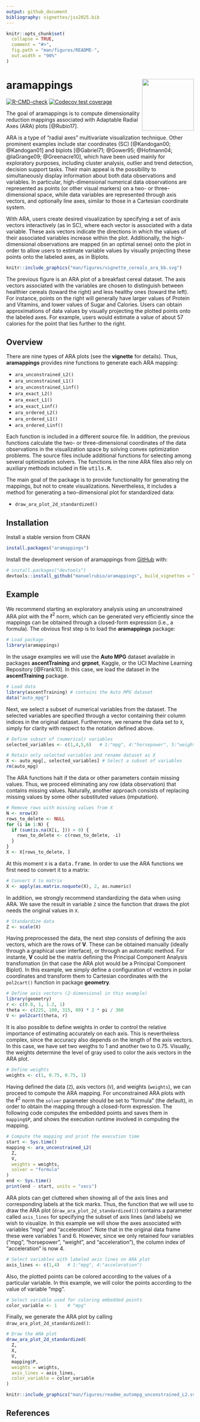```yaml
---
output: github_document
bibliography: vignettes/jss2025.bib 
---
```


<!-- README.md is generated from README.Rmd. Please edit that file -->

```r
knitr::opts_chunk$set(
  collapse = TRUE,
  comment = "#>",
  fig.path = "man/figures/README-",
  out.width = "90%"
)
```

# aramappings <img src="man/figures/logo.png" align="right" height="139" alt="" />

<!-- badges: start -->
[![R-CMD-check](https://github.com/manuelrubio/aramappings/actions/workflows/R-CMD-check.yaml/badge.svg)](https://github.com/manuelrubio/aramappings/actions/workflows/R-CMD-check.yaml)
[![Codecov test coverage](https://codecov.io/gh/manuelrubio/aramappings/graph/badge.svg)](https://app.codecov.io/gh/manuelrubio/aramappings)
<!-- badges: end -->

The goal of aramappings is to compute dimensionality reduction mappings associated with Adaptable Radial Axes (ARA) plots [@Rubio17]. 

ARA is a type of "radial axes" multivariate visualization technique. Other prominent examples include star coordinates (SC) [@Kandogan00; @Kandogan01] and biplots [@Gabriel71; @Gower95; @Hofmann04; @laGrange09; @Greenacre10], which have been used mainly for exploratory purposes, including cluster analysis, outlier and trend detection, decision support tasks. Their main appeal is the possibility to simultaneously display information about both data observations and variables. In particular, high-dimensional numerical data observations are represented as points (or other visual markers) on a two- or three-dimensional space, while data variables are represented through axis vectors, and optionally line axes, similar to those in a Cartesian coordinate system. 

With ARA, users create desired visualization by specifying a set of axis vectors interactively (as in SC), where each vector is associated with a data variable. These axis vectors indicate the directions in which the values of their associated variables increase within the plot. Additionally, the high-dimensional observations are mapped (in an optimal sense) onto the plot in order to allow users to estimate variable values by visually projecting these points onto the labeled axes, as in Biplots. 

```r
knitr::include_graphics("man/figures/vignette_cereals_ara_bb.svg")
```

The previous figure is an ARA plot of a breakfast cereal dataset. The axis vectors associated with the variables are chosen to distinguish between healthier cereals (toward the right) and less healthy ones (toward the left). For instance, points on the right will generally have larger values of Protein and Vitamins, and lower values of Sugar and Calories. Users can obtain approximations of data values by visually projecting the plotted points onto the labeled axes. For example, users would estimate a value of about 57 calories for the point that lies further to the right.


## Overview

<!-- main components of the package. For more complex packages, this will point to vignettes for more details. -->

There are nine types of ARA plots (see the **vignette** for details). Thus, **aramappings** provides nine functions to generate each ARA mapping:

-   `ara_unconstrained_L2()`
-   `ara_unconstrained_L1()`
-   `ara_unconstrained_Linf()`
-   `ara_exact_L2()`
-   `ara_exact_L1()`
-   `ara_exact_Linf()`
-   `ara_ordered_L2()`
-   `ara_ordered_L1()`
-   `ara_ordered_Linf()`

Each function is included in a different source file. In addition, the previous functions calculate the two- or three-dimensional coordinates of the data observations in the visualization space by solving convex optimization problems. The source files include additional functions for selecting among several optimization solvers. The functions in the nine ARA files also rely on auxiliary methods included in file <tt>utils.R</tt>.

The main goal of the package is to provide functionality for generating the mappings, but not to create visualizations. Nevertheless, it includes a method for generating a two-dimensional plot for standardized data:

-   `draw_ara_plot_2d_standardized()`




## Installation

Install a stable version from CRAN

```r
install.packages("aramappings")
```

Install the development version of aramappings from [GitHub](https://github.com/) with:

```r
# install.packages("devtools")
devtools::install_github("manuelrubio/aramappings", build_vignettes = TRUE)
```

<!--- ```{r install_dev}
# install.packages("pak")
pak::pak("manuelrubio/aramappings")
``` -->


## Example

We recommend starting an exploratory analysis using an unconstrained ARA plot with the $\ell^{2}$ norm, which can be generated very efficiently since the mappings can be obtained through a closed-form expression (i.e., a formula). The obvious first step is to load the **aramappings** package:

```r
# Load package
library(aramappings)
```

In the usage examples we will use the **Auto MPG** dataset available in packages **ascentTraining** and **grpnet**, Kaggle, or the UCI Machine Learning Repository [@Frank10]. In this case, we load the dataset in the **ascentTraining** package.

```r
# Load data
library(ascentTraining) # contains the Auto MPG dataset
data("auto_mpg")
```

Next, we select a subset of numerical variables from the dataset. The selected variables are specified through a vector containing their column indices in the original dataset. Furthermore, we rename the data set to `X`, simply for clarity with respect to the notation defined above.

```r
# Define subset of (numerical) variables
selected_variables <- c(1,4,5,6)   # 1:"mpg", 4:"horsepower", 5:"weight", 6:"acceleration")

# Retain only selected variables and rename dataset as X
X <- auto_mpg[, selected_variables] # Select a subset of variables
rm(auto_mpg)
```

The ARA functions halt if the data or other parameters contain missing values. Thus, we proceed eliminating any row (data observation) that contains missing values. Naturally, another approach consists of replacing missing values by some other substituted values (imputation).

```r
# Remove rows with missing values from X
N <- nrow(X)
rows_to_delete <- NULL
for (i in 1:N) {
  if (sum(is.na(X[i, ])) > 0) {
    rows_to_delete <- c(rows_to_delete, -i)
  }
}
X <- X[rows_to_delete, ]
```

At this moment `X` is a <tt>data.frame</tt>. In order to use the ARA functions we first need to convert it to a matrix:

```r
# Convert X to matrix
X <- apply(as.matrix.noquote(X), 2, as.numeric)
```

In addition, we strongly recommend standardizing the data when using ARA. We save the result in variable `Z` since the function that draws the plot needs the original values in `X`.

```r
# Standardize data
Z <- scale(X)
```


Having preprocessed the data, the next step consists of defining the axis vectors, which are the rows of $\mathbf{V}$. These can be obtained manually (ideally through a graphical user interface), or through an automatic method. For instante, $\mathbf{V}$ could be the matrix defining the Principal Component Analysis transfomation (in that case the ARA plot would be a Principal Component Biplot). In this example, we simply define a configuration of vectors in polar coordinates and transform them to Cartesian coordinates with the `pol2cart()` function in package **geometry**.

```r
# Define axis vectors (2-dimensional in this example)
library(geometry)
r <- c(0.8, 1, 1.2, 1)
theta <- c(225, 100, 315, 80) * 2 * pi / 360
V <- pol2cart(theta, r)
```

It is also possible to define weights in order to control the relative importance of estimating accurately on each axis. This is nevertheless complex, since the accuracy also depends on the length of the axis vectors. In this case, we have set two weigths to 1 and another two to 0.75. Visually, the weights determine the level of gray used to color the axis vectors in the ARA plot.

```r
# Define weights
weights <- c(1, 0.75, 0.75, 1)
```

Having defined the data (`Z`), axis vectors (`V`), and weights (`weights`), we can proceed to compute the ARA mapping. For unconstrained ARA plots with the $\ell^{2}$ norm the `solver` parameter should be set to "formula" (the default), in order to obtain the mapping through a closed-form expression. The following code computes the embedded points and saves them in `mapping$P`, and shows the execution runtime involved in computing the mapping.

```r
# Compute the mapping and print the execution time
start <- Sys.time()
mapping <- ara_unconstrained_L2(
  Z,
  V,
  weights = weights,
  solver = "formula"
)
end <- Sys.time()
print(end - start, units = "secs")
```

ARA plots can get cluttered when showing all of the axis lines and corresponding labels at the tick marks. Thus, the function that we will use to draw the ARA plot (`draw_ara_plot_2d_standardized()`) contains a parameter called `axis_lines` for specifying the subset of axis lines (and labels) we wish to visualize. In this example we will show the axes associated with variables "mpg" and "acceleration". Note that in the original data frame these were variables 1 and 6. However, since we only retained four variables ("mpg", "horsepower", "weight", and "acceleration"), the column index of "acceleration" is now 4.

```r
# Select variables with labeled axis lines on ARA plot
axis_lines <- c(1,4)   # 1:"mpg", 4:"acceleration")
```

Also, the plotted points can be colored according to the values of a particular variable. In this example, we will color the points according to the value of variable "mpg".

```r
# Select variable used for coloring embedded points
color_variable <- 1    # "mpg"
```

Finally, we generate the ARA plot by calling `draw_ara_plot_2d_standardized()`:

```r
# Draw the ARA plot
draw_ara_plot_2d_standardized(
  Z,
  X,
  V,
  mapping$P,
  weights = weights,
  axis_lines = axis_lines,
  color_variable = color_variable
)
```


```r
knitr::include_graphics("man/figures/readme_autompg_unconstrained_L2.svg")
```

## References

::: {#refs}
:::
